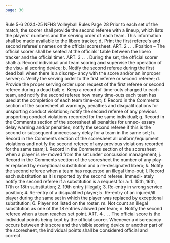 ```yaml
---
page: 30
---
```


Rule 5-6 2024-25 NFHS Volleyball Rules Page 28 Prior to each set of the match, the scorer shall provide the second referee with a lineup, which lists the players' numbers and the serving order of each team. This information shall be made available to the libero tracker; d. Print the first referee's and second referee's names on the official scoresheet. ART. 2 . . . Position – The official scorer shall be seated at the officials' table between the libero tracker and the official timer. ART. 3 . . . During the set, the official scorer shall: a. Record individual and team scoring and supervise the operation of the visu- al scoring device; b. Notify the second referee during the first dead ball when there is a discrep- ancy with the score and/or an improper server; c. Verify the serving order to the first referee or second referee; d. Provide the proper serving order upon request of the first referee or second referee during a dead ball; e. Keep a record of time-outs charged to each team, and notify the second referee how many time-outs each team has used at the completion of each team time-out; f. Record in the Comments section of the scoresheet all warnings, penalties and disqualifications for unsporting conduct violations; notify the second referee of any previous unsporting conduct violations recorded for the same individual; g. Record in the Comments section of the scoresheet all penalties for unnec- essary delay warning and/or penalties; notify the second referee if this is the second or subsequent unnecessary delay for a team in the same set; h. Record in the Comments section of the scoresheet all uniform/equipment violations and notify the second referee of any previous violations recorded for the same team; i. Record in the Comments section of the scoresheet when a player is re- moved from the set under concussion management; j. Record in the Comments section of the scoresheet the number of any play- er replaced by exceptional substitution and a re-designated libero; k. Notify the second referee when a team has requested an illegal time-out; l. Record each substitution as it is reported by the second referee. Immedi- ately notify the second referee if a substitution is a request for a: 1. 15th, 16th, 17th or 18th substitution; 2. 19th entry (illegal); 3. Re-entry in wrong service position; 4. Re-entry of a disqualified player; 5. Re-entry of an injured/ill player during the same set in which the player was replaced by exceptional substitution; 6. Player not listed on the roster. m. Not count an illegal substitution as one of the 18 entries allowed per team; n. Notify the second referee when a team reaches set point. ART. 4 . . . The official score is the individual points being kept by the official scorer. Whenever a discrepancy occurs between this score and the visible scoring device or another part of the scoresheet, the individual points shall be considered official and correct.
